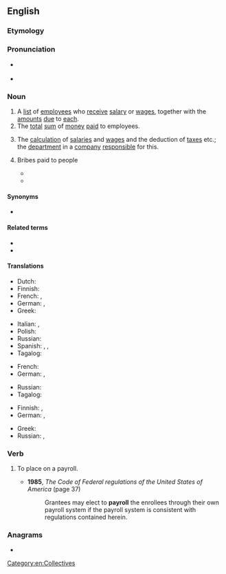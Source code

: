 ==English==
{{wikipedia}}

===Etymology===
{{compound|en|pay|roll}}

===Pronunciation===
* {{a|UK}} {{IPA|/ˈpeɪɹəʊl/|lang=en}}
* {{a|US}} {{IPA|/ˈpeɪɹoʊl/|lang=en}}

===Noun===
{{en-noun}}

# A [[list]] of [[employee]]s who [[receive]] [[salary]] or [[wages]], together with the [[amount]]s [[due]] to [[each]].
# The [[total]] [[sum]] of [[money]] [[paid]] to employees.
# {{lb|en|accounting}} The [[calculation]] of [[salary|salaries]] and [[wage]]s and the deduction of [[tax]]es etc.; the [[department]] in a [[company]] [[responsible]] for this.
# {{lb|en|euphemistic}} Bribes paid to people
#* {{quote-book|lang=en|year=1957|passage=I know that the deal started with the boys in Santiago, because they’ve been on the d’Anconia '''pay roll''' for centuries — well, no, ‘pay roll’ is an honorable word, it would be more exact to say that d’Anconia Copper has been paying them protection money for centuries — isn't that what your gangsters call it?|title=[[w:Atlas Shrugged|Atlas Shrugged]]|author=[[w:Ayn Rand|Ayn Rand]]}}
#* {{quote-video|lang=en|year=1972|passage=We can spread a rumor this cop was dirty. Look, Tom, we have newspaper people on the '''payroll''', don't we?|role=Michael Corleone|title=[[w:The Godfather|The Godfather]]}}

====Synonyms====
* {{sense|list}} {{l|en|paysheet}}

====Related terms====
* {{l|en|payslip}}
* {{l|en|payroll vote}}

====Translations====
{{trans-top|list of employees who receive salary or wages, together with the amounts due to each}}
* Dutch: {{t+|nl|loonlijst}}
* Finnish: {{t+|fi|palkkalista}}
* French: {{t|fr|registre de paie|m}}, {{t+|fr|paie|f}}
* German: {{t+|de|Gehaltsliste|f}}, {{t|de|Lohnliste|f}}
* Greek: {{t+|el|μισθοδοσία|f}}
{{trans-mid}}
* Italian: {{t|it|ruolino paga|m}}, {{t|it|ruolo paga|m}}
* Polish: {{t|pl|[[lista]] [[płac]]|f}}
* Russian: {{t|ru|платежные ведомости|f-p|sc=Cyrl}}
* Spanish: {{t|es|nómina|f}} {{qualifier|Latin America}}, {{t+|es|planilla|f}} {{qualifier|Central America}}, {{t+|es|plantilla|f}} {{qualifier|Spain}}
* Tagalog: {{t|tl|talasahuran}}
{{trans-bottom}}

{{trans-top|total sum of money paid to employees}}
* French: {{t+|fr|masse salariale|f}}
* German: {{t|de|Gehaltskosten|f}}, {{t+|de|Lohnkosten|f}}
{{trans-mid}}
* Russian: {{t|ru|[[фонд]] [[заработная плата|заработной платы]]|m}}
* Tagalog: {{t|tl|talasahuran}}
{{trans-bottom}}

{{trans-top|calculation of salaries and wages, department that does this}}
* Finnish: {{t|fi|palkanlaskenta}}, {{t|fi|palkkatoimisto}}
* German: {{t+|de|Gehaltsabrechnung|f}}, {{t|de|Lohn- und Gehaltsabteilung|f}}
{{trans-mid}}
* Greek: {{t+|el|μισθοδοσία|f}}
* Russian: {{t|ru|расчётный лист|m}}, {{t|ru|платёжная ве́домость|f}}
{{trans-bottom}}

===Verb===
{{en-verb}}

# {{lb|en|transitive}} To place on a payroll.
#* '''1985''', ''The Code of Federal regulations of the United States of America'' (page 37)
#*: Grantees may elect to '''payroll''' the enrollees through their own payroll system if the payroll system is consistent with regulations contained herein.

===Anagrams===
* {{anagrams|en|a=allopry|polarly}}

[[Category:en:Collectives]]